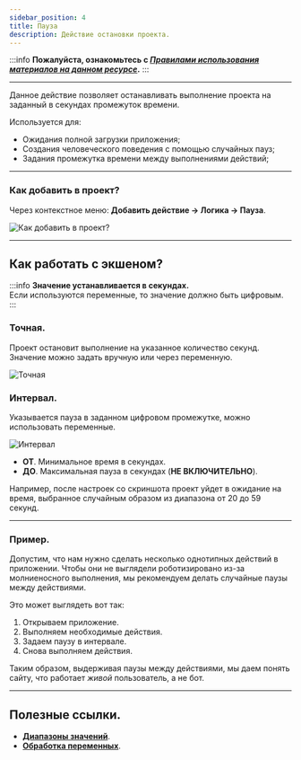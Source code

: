 ```yaml
---
sidebar_position: 4
title: Пауза 
description: Действие остановки проекта.
---  
```

:::info **Пожалуйста, ознакомьтесь с [*Правилами использования материалов на данном ресурсе*](../../Disclaimer).**
:::   
_______________________________________________
Данное действие позволяет останавливать выполнение проекта на заданный в секундах промежуток времени.  

Используется для:  
- Ожидания полной загрузки приложения;  
- Создания человеческого поведения с помощью случайных пауз;  
- Задания промежутка времени между выполнениями действий;  
_______________________________________________
### Как добавить в проект?  
Через контекстное меню: **Добавить действие → Логика → Пауза**.  

![Как добавить в проект?](./assets/Pause/Pause_pic1.png)    
_______________________________________________
## Как работать с экшеном?  
:::info **Значение устанавливается в секундах.**  
Если используются переменные, то значение должно быть цифровым.
:::   

### Точная.  
Проект остановит выполнение на указанное количество секунд. Значение можно задать вручную или через переменную.  

![Точная](./assets/Pause/Pause_pic2.png)  

### Интервал.  
Указывается пауза в заданном цифровом промежутке, можно использовать переменные.  

![Интервал](./assets/Pause/Pause_pic3.png)  

- **ОТ**. Минимальное время в секундах.  
- **ДО**. Максимальная пауза в секундах (**НЕ ВКЛЮЧИТЕЛЬНО**).  

Например, после настроек со скриншота проект уйдет в ожидание на время, выбранное случайным образом из диапазона от 20 до 59 секунд.  
_______________________________________________
### Пример.  
Допустим, что нам нужно сделать несколько однотипных действий в приложении. Чтобы они не выглядели роботизировано из-за молниеносного выполнения, мы рекомендуем делать случайные паузы между действиями.  

Это может выглядеть вот так:  
1. Открываем приложение.  
2. Выполняем необходимые действия.  
3. Задаем паузу в интервале.  
4. Снова выполняем действия.  

Таким образом, выдерживая паузы между действиями, мы даем понять сайту, что работает *живой* пользователь, а не бот.
_______________________________________________
## Полезные ссылки.  
- [**Диапазоны значений**](../../pm/Creating/Value_Ranges).
- [**Обработка переменных**](../../Data/WorkWithVariables). 



